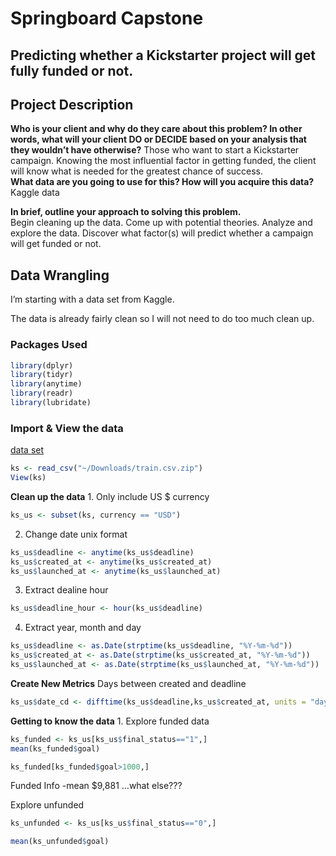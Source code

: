 
# Springboard Capstone 
## Predicting whether a Kickstarter project will get fully funded or not.  

## Project Description 
**Who is your client and why do they care about this problem? In other words, what will your client DO or DECIDE based on your analysis that they wouldn’t have otherwise?** 
Those who want to start a Kickstarter campaign. Knowing the most influential factor in getting funded, the client will know what is needed for the greatest chance of success.   
**What data are you going to use for this? How will you acquire this data?**
Kaggle data  

**In brief, outline your approach to solving this problem.**  
Begin cleaning up the data. Come up with potential theories. Analyze and explore the data. Discover what factor(s) will predict whether a campaign will get funded or not. 


## Data Wrangling 
I'm starting with a data set from Kaggle.  

The data is already fairly clean so I will not need to do too much clean up. 

### Packages Used
```r
library(dplyr)  
library(tidyr)  
library(anytime)  
library(readr)  
library(lubridate)  
```


### Import & View the data
[data set](https://www.kaggle.com/codename007/funding-successful-projects/data) 
```r
ks <- read_csv("~/Downloads/train.csv.zip")
View(ks)
```

**Clean up the data** 
1. Only include US $ currency  
```r
ks_us <- subset(ks, currency == "USD")
```

2. Change date unix format 
```r
ks_us$deadline <- anytime(ks_us$deadline)
ks_us$created_at <- anytime(ks_us$created_at)
ks_us$launched_at <- anytime(ks_us$launched_at)
```

3. Extract dealine hour
```r
ks_us$deadline_hour <- hour(ks_us$deadline)
```

4. Extract year, month and day
```r
ks_us$deadline <- as.Date(strptime(ks_us$deadline, "%Y-%m-%d"))
ks_us$created_at <- as.Date(strptime(ks_us$created_at, "%Y-%m-%d"))
ks_us$launched_at <- as.Date(strptime(ks_us$launched_at, "%Y-%m-%d"))
```

**Create New Metrics**
Days between created and deadline
```r
ks_us$date_cd <- difftime(ks_us$deadline,ks_us$created_at, units = "days")
```

**Getting to know the data**
1. Explore funded data
```r
ks_funded <- ks_us[ks_us$final_status=="1",]
mean(ks_funded$goal)

ks_funded[ks_funded$goal>1000,]


```

Funded Info
-mean $9,881
...what else???


Explore unfunded
```r

ks_unfunded <- ks_us[ks_us$final_status=="0",]

mean(ks_unfunded$goal)

```

